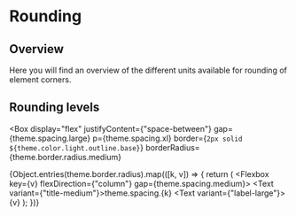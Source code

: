 
<Meta title="Foundations/Rounding" />

# Rounding

## Overview

Here you will find an overview of the different units available for rounding of element corners.

## Rounding levels

<Box
  display="flex"
  justifyContent={"space-between"}
  gap={theme.spacing.large}
  p={theme.spacing.xl}
  border={`2px solid ${theme.color.light.outline.base}`}
  borderRadius={theme.border.radius.medium}
>
  {Object.entries(theme.border.radius).map(([k, v]) => {
    return (
      <Flexbox key={v} flexDirection={"column"} gap={theme.spacing.medium}>
        <Box borderRadius={v} border="2px solid red" width="100px" height="100px" p={theme.spacing.small} />
        <Flexbox flexDirection="column" gap={theme.spacing.small}>
          <Text variant={"title-medium"}>theme.spacing.{k}</Text>
          <Text variant={"label-large"}>{v}</Text>
        </Flexbox>
      </Flexbox>
    );
  })}
</Box>

